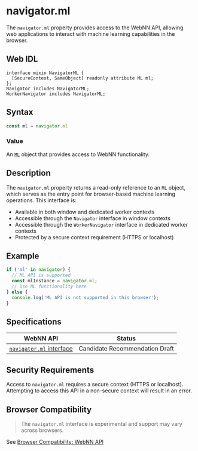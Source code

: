 
# navigator.ml

The `navigator.ml` property provides access to the WebNN API, allowing web applications to interact with machine learning capabilities in the browser.

## Web IDL

```idl showLineNumbers filename="web-idl"
interface mixin NavigatorML {
  [SecureContext, SameObject] readonly attribute ML ml;
};
Navigator includes NavigatorML;
WorkerNavigator includes NavigatorML;
```

## Syntax

```js showLineNumbers filename="navigator.ml.js"
const ml = navigator.ml
```

### Value

An [`ML`](https://www.w3.org/TR/webnn/#api-navigator-ml) object that provides access to WebNN functionality.

## Description

The `navigator.ml` property returns a read-only reference to an `ML` object, which serves as the entry point for browser-based machine learning operations. This interface is:

- Available in both window and dedicated worker contexts
- Accessible through the `Navigator` interface in window contexts
- Accessible through the `WorkerNavigator` interface in dedicated worker contexts
- Protected by a secure context requirement (HTTPS or localhost)

## Example

```js showLineNumbers filename="example.js"
if ('ml' in navigator) {
  // ML API is supported
  const mlInstance = navigator.ml;
  // Use ML functionality here
} else {
  console.log('ML API is not supported in this browser');
}
```
## Specifications

| WebNN API | Status |
|--------------|---------|
| [`navigator.ml` interface](https://www.w3.org/TR/webnn/#api-navigator-ml) | Candidate Recommendation Draft |

## Security Requirements

Access to `navigator.ml` requires a secure context (HTTPS or localhost). Attempting to access this API in a non-secure context will result in an error.

## Browser Compatibility

> <InfoIcon /> The `navigator.ml` interface is experimental and support may vary across browsers.

See [Browser Compatibility: WebNN API](browser-compatibility#webnn-apis)

